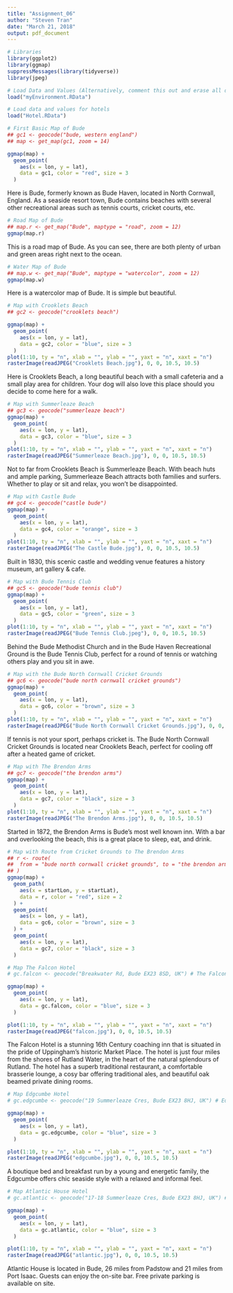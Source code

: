 ```yaml
---
title: "Assignment_06"
author: "Steven Tran"
date: "March 21, 2018"
output: pdf_document
---
```

```R
# Libraries
library(ggplot2)
library(ggmap)
suppressMessages(library(tidyverse))
library(jpeg)

# Load Data and Values (Alternatively, comment this out and erase all double hashtags. May encounter OVER_QUERY_LIMIT Error)
load("myEnvironment.RData")

# Load data and values for hotels
load("Hotel.RData")

# First Basic Map of Bude
## gc1 <- geocode("bude, western england")
## map <- get_map(gc1, zoom = 14)

ggmap(map) +
  geom_point(
    aes(x = lon, y = lat),
    data = gc1, color = "red", size = 3
  )
```

Here is Bude, formerly known as Bude Haven, located in North Cornwall, England. As a seaside resort town, Bude contains beaches with several other recreational areas such as tennis courts, cricket courts, etc. 

```R
# Road Map of Bude
## map.r <- get_map("Bude", maptype = "road", zoom = 12)
ggmap(map.r)
```

This is a road map of Bude. As you can see, there are both plenty of urban and green areas right next to the ocean. 

```R
# Water Map of Bude
## map.w <- get_map("Bude", maptype = "watercolor", zoom = 12)
ggmap(map.w)
```

Here is a watercolor map of Bude. It is simple but beautiful.   

```R
# Map with Crooklets Beach
## gc2 <- geocode("crooklets beach")

ggmap(map) +
  geom_point(
    aes(x = lon, y = lat),
    data = gc2, color = "blue", size = 3
  )
plot(1:10, ty = "n", xlab = "", ylab = "", yaxt = "n", xaxt = "n")
rasterImage(readJPEG("Crooklets Beach.jpg"), 0, 0, 10.5, 10.5)
```

Here is Crooklets Beach, a long beautiful beach with a small cafeteria and a small play area for children. Your dog will also love this place should you decide to come here for a walk. 

```R
# Map with Summerleaze Beach
## gc3 <- geocode("summerleaze beach")
ggmap(map) +
  geom_point(
    aes(x = lon, y = lat),
    data = gc3, color = "blue", size = 3
  )
plot(1:10, ty = "n", xlab = "", ylab = "", yaxt = "n", xaxt = "n")
rasterImage(readJPEG("Summerleaze Beach.jpg"), 0, 0, 10.5, 10.5)
```

Not to far from Crooklets Beach is Summerleaze Beach. With beach huts and ample parking, Summerleaze Beach attracts both families and surfers. Whether to play or sit and relax, you won't be disappointed. 

```R
# Map with Castle Bude
## gc4 <- geocode("castle bude")
ggmap(map) +
  geom_point(
    aes(x = lon, y = lat),
    data = gc4, color = "orange", size = 3
  )
plot(1:10, ty = "n", xlab = "", ylab = "", yaxt = "n", xaxt = "n")
rasterImage(readJPEG("The Castle Bude.jpg"), 0, 0, 10.5, 10.5)
```

Built in 1830, this scenic castle and wedding venue features a history museum, art gallery & cafe.

```R
# Map with Bude Tennis Club
## gc5 <- geocode("bude tennis club")
ggmap(map) +
  geom_point(
    aes(x = lon, y = lat),
    data = gc5, color = "green", size = 3
  )
plot(1:10, ty = "n", xlab = "", ylab = "", yaxt = "n", xaxt = "n")
rasterImage(readJPEG("Bude Tennis Club.jpeg"), 0, 0, 10.5, 10.5)
```

Behind the Bude Methodist Church and in the Bude Haven Recreational Ground is the Bude Tennis Club, perfect for a round of tennis or watching others play and you sit in awe. 

```R
# Map with the Bude North Cornwall Cricket Grounds
## gc6 <- geocode("bude north cornwall cricket grounds")
ggmap(map) +
  geom_point(
    aes(x = lon, y = lat),
    data = gc6, color = "brown", size = 3
  )
plot(1:10, ty = "n", xlab = "", ylab = "", yaxt = "n", xaxt = "n")
rasterImage(readJPEG("Bude North Cornwall Cricket Grounds.jpg"), 0, 0, 10.5, 10.5)
```

If tennis is not your sport, perhaps cricket is. The Bude North Cornwall Cricket Grounds is located near Crooklets Beach, perfect for cooling off after a heated game of cricket. 

```R
# Map with The Brendon Arms
## gc7 <- geocode("the brendon arms")
ggmap(map) +
  geom_point(
    aes(x = lon, y = lat),
    data = gc7, color = "black", size = 3
  )
plot(1:10, ty = "n", xlab = "", ylab = "", yaxt = "n", xaxt = "n")
rasterImage(readJPEG("The Brendon Arms.jpg"), 0, 0, 10.5, 10.5)
```

Started in 1872, the Brendon Arms is Bude's most well known inn. With a bar and overlooking the beach, this is a great place to sleep, eat, and drink.  

```R
# Map with Route from Cricket Grounds to The Brendon Arms
## r <- route(
##  from = "bude north cornwall cricket grounds", to = "the brendon arms", mode = "walking", ##structure = "legs", output = "simple"
## )
ggmap(map) +
  geom_path(
    aes(x = startLon, y = startLat),
    data = r, color = "red", size = 2
  ) +
  geom_point(
    aes(x = lon, y = lat),
    data = gc6, color = "brown", size = 3
  ) +
  geom_point(
    aes(x = lon, y = lat),
    data = gc7, color = "black", size = 3
  )
```


```r
# Map The Falcon Hotel
# gc.falcon <- geocode("Breakwater Rd, Bude EX23 8SD, UK") # The Falcon Hotel

ggmap(map) +
  geom_point(
    aes(x = lon, y = lat),
    data = gc.falcon, color = "blue", size = 3
  )

plot(1:10, ty = "n", xlab = "", ylab = "", yaxt = "n", xaxt = "n")
rasterImage(readJPEG("falcon.jpg"), 0, 0, 10.5, 10.5)
```

The Falcon Hotel is a stunning 16th Century coaching inn that is situated in the pride of Uppingham’s historic Market Place. The hotel is just four miles from the shores of Rutland Water, in the heart of the natural splendours of Rutland. The hotel has a superb traditional restaurant, a comfortable brasserie lounge, a cosy bar offering traditional ales, and beautiful oak beamed private dining rooms.

```r
# Map Edgcumbe Hotel
# gc.edgcumbe <- geocode("19 Summerleaze Cres, Bude EX23 8HJ, UK") # Edgcumbe Hotel

ggmap(map) +
  geom_point(
    aes(x = lon, y = lat),
    data = gc.edgcumbe, color = "blue", size = 3
  )

plot(1:10, ty = "n", xlab = "", ylab = "", yaxt = "n", xaxt = "n")
rasterImage(readJPEG("edgcumbe.jpg"), 0, 0, 10.5, 10.5)
```

A boutique bed and breakfast run by a young and energetic family, the Edgcumbe offers chic seaside style with a relaxed and informal feel.

```r
# Map Atlantic House Hotel
# gc.atlantic <- geocode("17-18 Summerleaze Cres, Bude EX23 8HJ, UK") # Atlantic House Hotel

ggmap(map) +
  geom_point(
    aes(x = lon, y = lat),
    data = gc.atlantic, color = "blue", size = 3
  )

plot(1:10, ty = "n", xlab = "", ylab = "", yaxt = "n", xaxt = "n")
rasterImage(readJPEG("atlantic.jpg"), 0, 0, 10.5, 10.5)
```

Atlantic House is located in Bude, 26 miles from Padstow and 21 miles from Port Isaac. Guests can enjoy the on-site bar. Free private parking is available on site.
